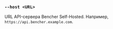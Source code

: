 ### `--host <URL>`

URL API-сервера Bencher Self-Hosted.
Например, `https://api.bencher.example.com`.